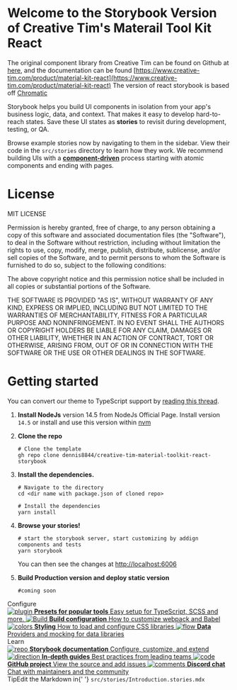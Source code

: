 
<Meta title="Getting Started/Introduction" />

# Welcome to the Storybook Version of Creative Tim's Materail Tool Kit React

The original component library from Creative Tim can be found on Github at [here](), and the documentation can be found [https://www.creative-tim.com/product/material-kit-react](https://www.creative-tim.com/product/material-kit-react)
The version of react storybook is based off [Chromatic](https://www.chromatic.com/)

Storybook helps you build UI components in isolation from your app's business logic, data, and context.
That makes it easy to develop hard-to-reach states. Save these UI states as **stories** to revisit during development, testing, or QA.

Browse example stories now by navigating to them in the sidebar.
View their code in the `src/stories` directory to learn how they work.
We recommend building UIs with a [**component-driven**](https://componentdriven.org) process starting with atomic components and ending with pages.


# License
MIT LICENSE

Permission is hereby granted, free of charge, to any person obtaining a copy of this software and associated documentation files (the "Software"), to deal in the Software without restriction, including without limitation the rights to use, copy, modify, merge, publish, distribute, sublicense, and/or sell copies of the Software, and to permit persons to whom the Software is furnished to do so, subject to the following conditions:

The above copyright notice and this permission notice shall be included in all copies or substantial portions of the Software.

THE SOFTWARE IS PROVIDED "AS IS", WITHOUT WARRANTY OF ANY KIND, EXPRESS OR IMPLIED, INCLUDING BUT NOT LIMITED TO THE WARRANTIES OF MERCHANTABILITY, FITNESS FOR A PARTICULAR PURPOSE AND NONINFRINGEMENT. IN NO EVENT SHALL THE AUTHORS OR COPYRIGHT HOLDERS BE LIABLE FOR ANY CLAIM, DAMAGES OR OTHER LIABILITY, WHETHER IN AN ACTION OF CONTRACT, TORT OR OTHERWISE, ARISING FROM, OUT OF OR IN CONNECTION WITH THE SOFTWARE OR THE USE OR OTHER DEALINGS IN THE SOFTWARE.


# Getting started

You can convert our theme to TypeScript support by [reading this thread](https://github.com/creativetimofficial/ct-material-dashboard-pro-react/issues/14?ref=creativetim).

1. **Install NodeJs**
    version 14.5 from NodeJs Official Page. Install version `14.5` or install and use this version within [nvm](https://www.npmjs.com/package/nvm)

1. **Clone the repo**

    ```shell
    # Clone the template
    gh repo clone dennis8844/creative-tim-material-toolkit-react-storybook
    ```

1. **Install the dependencies.**

    ```shell
    # Navigate to the directory
    cd <dir name with package.json of cloned repo>

    # Install the dependencies
    yarn install
    ```

1. **Browse your stories!**

    ```shell
    # start the storybook server, start customizing by addign components and tests
    yarn storybook
    ```
    You can then see the changes at [http://localhost:6006](http://localhost:6006)

1. **Build Production version and deploy static version**
    ```shell
    #coming soon
    ```

<div className="subheading">Configure</div>

<div className="link-list">
  <a className="link-item" href="https://storybook.js.org/docs/react/addons/addon-types" target="_blank">
    <img src={Plugin} alt="plugin" />
    <span>
      <strong>Presets for popular tools</strong>
      Easy setup for TypeScript, SCSS and more.
    </span>
  </a>
  <a
    className="link-item"
    href="https://storybook.js.org/docs/react/configure/webpack"
    target="_blank"
  >
    <img src={StackAlt} alt="Build" />
    <span>
      <strong>Build configuration</strong>
      How to customize webpack and Babel
    </span>
  </a>
  <a
    className="link-item"
    href="https://storybook.js.org/docs/react/configure/styling-and-css"
    target="_blank"
  >
    <img src={Colors} alt="colors" />
    <span>
      <strong>Styling</strong>
      How to load and configure CSS libraries
    </span>
  </a>
  <a
    className="link-item"
    href="https://storybook.js.org/docs/react/get-started/setup#configure-storybook-for-your-stack"
    target="_blank"
  >
    <img src={Flow} alt="flow" />
    <span>
      <strong>Data</strong>
      Providers and mocking for data libraries
    </span>
  </a>
</div>

<div className="subheading">Learn</div>

<div className="link-list">
  <a className="link-item" href="https://storybook.js.org/docs" target="_blank">
    <img src={Repo} alt="repo" />
    <span>
      <strong>Storybook documentation</strong>
      Configure, customize, and extend
    </span>
  </a>
  <a className="link-item" href="https://www.learnstorybook.com" target="_blank">
    <img src={Direction} alt="direction" />
    <span>
      <strong>In-depth guides</strong>
      Best practices from leading teams
    </span>
  </a>
  <a className="link-item" href="https://github.com/storybookjs/storybook" target="_blank">
    <img src={Code} alt="code" />
    <span>
      <strong>GitHub project</strong>
      View the source and add issues
    </span>
  </a>
  <a className="link-item" href="https://discord.gg/UUt2PJb" target="_blank">
    <img src={Comments} alt="comments" />
    <span>
      <strong>Discord chat</strong>
      Chat with maintainers and the community
    </span>
  </a>
</div>

<div className="tip-wrapper">
  <span className="tip">Tip</span>Edit the Markdown in{' '}
  <code>src/stories/Introduction.stories.mdx</code>
</div>

